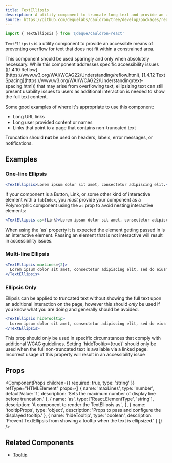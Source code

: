 ```yaml
---
title: TextEllipsis
description: A utility component to truncate long text and provide an alternative means of accessing hidden text
source: https://github.com/dequelabs/cauldron/tree/develop/packages/react/src/components/TextEllipsis/index.tsx
---
```



```js
import { TextEllipsis } from '@deque/cauldron-react'
```

`TextEllipsis` is a utility component to provide an accessible means of preventing overflow for text that does not fit within a constrained area.

<Note>
  This component should be used sparingly and only when absolutely necessary. While this component addresses specific accessibility issues ([1.4.10 Reflow](https://www.w3.org/WAI/WCAG22/Understanding/reflow.html), [1.4.12 Text Spacing](https://www.w3.org/WAI/WCAG22/Understanding/text-spacing.html)) that may arise from overflowing text, ellipsizing text can still present usability issues to users as additional interaction is needed to show the full text content.
</Note>

Some good examples of where it's appropriate to use this component:

- Long URL links
- Long user provided content or names
- Links that point to a page that contains non-truncated text

Truncation should **not** be used on headers, labels, error messages, or notifications.

## Examples

### One-line Ellipsis

```jsx example
<TextEllipsis>Lorem ipsum dolor sit amet, consectetur adipiscing elit.</TextEllipsis>
```

If your component is a Button, Link, or some other kind of interactive element with a `tabIndex`, you _must_ provide your component as a Polymorphic component using the `as` prop to avoid nesting interactive elements:

```jsx example
<TextEllipsis as={Link}>Lorem ipsum dolor sit amet, consectetur adipiscing elit.</TextEllipsis>
```

<Note>
  When using the `as` property it is expected the element getting passed in is an interactive element. Passing an element that is not interactive will result in accessibility issues.
</Note>

### Multi-line Ellipsis

```jsx example
<TextEllipsis maxLines={2}>
  Lorem ipsum dolor sit amet, consectetur adipiscing elit, sed do eiusmod tempor incididunt ut labore et dolore magna aliqua.
</TextEllipsis>
```

### Ellipsis Only

Ellipsis can be applied to truncated text without showing the full text upon an additional interaction on the page, however this should _only_ be used if you know what you are doing and generally should be avoided.

```jsx example
<TextEllipsis hideTooltip>
  Lorem ipsum dolor sit amet, consectetur adipiscing elit, sed do eiusmod tempor incididunt ut labore et dolore magna aliqua.
</TextEllipsis>
```

<Note variant="warning">
This prop should only be used in specific circumstances that comply with additional WCAG guidelines. Setting `hideTooltip={true}` should only be used when the full non-truncated text is available via a linked page. Incorrect usage of this property will result in an accessibility issue
</Note>


## Props

<ComponentProps
  children={{
    required: true,
    type: 'string'
  }}
  refType="HTMLElement"
  props={[
    {
      name: 'maxLines',
      type: 'number',
      defaultValue: '1',
      description: 'Sets the maximum number of display line before truncation.'
    },
    {
      name: 'as',
      type: ['React.ElementType', 'string'],
      description: 'A component to render the TextEllipsis as.',
    },
    {
      name: 'tooltipProps',
      type: 'object',
      description: 'Props to pass and configure the displayed tooltip.'
    },
    {
      name: 'hideTooltip',
      type: 'boolean',
      description: 'Prevent TextEllipsis from showing a tooltip when the text is ellipsized.'
    }
  ]}
/>

## Related Components

- [Tooltip](./Tooltip)